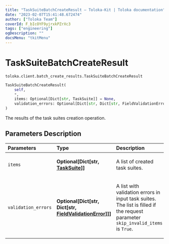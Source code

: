 ```yaml
---
title: "TaskSuiteBatchCreateResult — Toloka-Kit | Toloka documentation"
date: "2023-02-07T15:41:48.672474"
author: ["Toloka Team"]
coverId: F_bIcOYF9yjrxkPZrXc3
tags: ["engineering"]
ogDescription: ""
docsMenu: "tkitMenu"
---
```


# TaskSuiteBatchCreateResult
`toloka.client.batch_create_results.TaskSuiteBatchCreateResult`

```python
TaskSuiteBatchCreateResult(
    self,
    *,
    items: Optional[Dict[str, TaskSuite]] = None,
    validation_errors: Optional[Dict[str, Dict[str, FieldValidationError]]] = None
)
```

The results of the task suites creation operation.

## Parameters Description

| Parameters | Type | Description |
| :----------| :----| :-----------|
`items`|**Optional\[Dict\[str, [TaskSuite](/docs/toloka-kit/reference/toloka.client.task_suite.TaskSuite)\]\]**|<p>A list of created task suites.</p>
`validation_errors`|**Optional\[Dict\[str, Dict\[str, [FieldValidationError](/docs/toloka-kit/reference/toloka.client.batch_create_results.FieldValidationError)\]\]\]**|<p>A list with validation errors in input task suites. The list is filled if the request parameter `skip_invalid_items` is `True`.</p>
